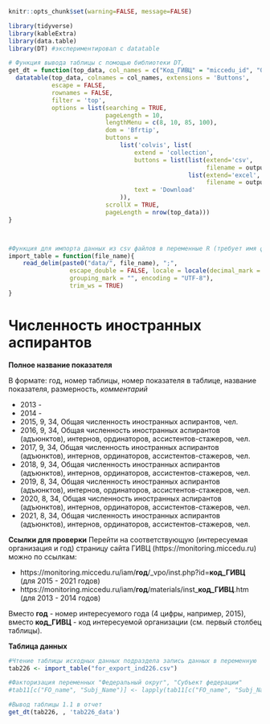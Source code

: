 
```r
knitr::opts_chunk$set(warning=FALSE, message=FALSE)
```


```r
library(tidyverse)
library(kableExtra)
library(data.table)
library(DT) #экспериментировал с datatable
```

```r
# Функция вывода таблицы с помощью библиотеки DT, 
get_dt = function(top_data, col_names = c("Код_ГИВЦ" = "miccedu_id", "Организация" = "clear_name", "2013" = "ind_2013_value", "2014" = "ind_2014_value", "2015" = "ind_2015_value", "2016" = "ind_2016_value", "2017" = "ind_2017_value", "2018" = "ind_2018_value", "2019" = "ind_2019_value", "2020" = "ind_2020_value", "2021" =  "ind_2021_value"), output_file_name) {
  datatable(top_data, colnames = col_names, extensions = 'Buttons',
            escape = FALSE,
            rownames = FALSE,
            filter = 'top',
            options = list(searching = TRUE,
                           pageLength = 10,
                           lengthMenu = c(8, 10, 85, 100),
                           dom = 'Bfrtip',
                           buttons = 
                               list('colvis', list(
                                   extend = 'collection',
                                   buttons = list(list(extend='csv',
                                                       filename = output_file_name),
                                                  list(extend='excel',
                                                       filename = output_file_name)),
                                   text = 'Download'
                               )),
                           scrollX = TRUE,
                           pageLength = nrow(top_data))) 
}



#Функция для импорта данных из csv файлов в переменные R (требует имя файла в кавычках и берет из каталока data рабочей директории проекта)
import_table = function(file_name){
    read_delim(paste0("data/", file_name), ";", 
                 escape_double = FALSE, locale = locale(decimal_mark = ",", 
                 grouping_mark = "", encoding = "UTF-8"), 
                 trim_ws = TRUE)
}
```






# Численность иностранных аспирантов {#ind226_info}

**Полное название показателя**

В формате: год, номер таблицы, номер показателя в таблице, название показателя, размерность, *комментарий*



*	2013 -
*	2014 -
*	2015,	9,	34,	Общая численность иностранных аспирантов,	чел.
*	2016,	9,	34,	Общая численность иностранных аспирантов (адъюнктов), интернов, ординаторов, ассистентов-стажеров,	чел.
*	2017,	9,	34,	Общая численность иностранных аспирантов (адъюнктов), интернов, ординаторов, ассистентов-стажеров,	чел.
*	2018,	9,	34,	Общая численность иностранных аспирантов (адъюнктов), интернов, ординаторов, ассистентов-стажеров,	чел.
*	2019,	8,	34,	Общая численность иностранных аспирантов (адъюнктов), интернов, ординаторов, ассистентов-стажеров,	чел.
*	2020,	8,	34,	Общая численность иностранных аспирантов (адъюнктов), интернов, ординаторов, ассистентов-стажеров,	чел.
*	2021,	8,	34,	Общая численность иностранных аспирантов (адъюнктов), интернов, ординаторов, ассистентов-стажеров,	чел.

**Ссылки для проверки**
Перейти на соответствующую (интересуемая организация и год) страницу сайта ГИВЦ (https://monitoring.miccedu.ru) можно по ссылкам:

* https://monitoring.miccedu.ru/iam/**год**/_vpo/inst.php?id=**код_ГИВЦ** (для 2015 - 2021 годов)
* https://monitoring.miccedu.ru/iam/**год**/materials/inst_**код_ГИВЦ**.htm (для 2013 - 2014 годов)

Вместо **год** - номер интересуемого года (4 цифры, например, 2015), вместо **код_ГИВЦ** - код интересуемой организации (см. первый столбец таблицы).



**Таблица данных**

```r
#Чтение таблицы исходных данных подраздела запись данных в переменную
tab226 <- import_table("for_export_ind226.csv")

#Факторизация переменных "Федеральный округ", "Субъект федерации"
#tab11[c("FO_name", "Subj_Name")] <- lapply(tab11[c("FO_name", "Subj_Name")] , factor)

```




```r
#Вывод таблицы 1.1 в отчет
get_dt(tab226, , 'tab226_data')
```



